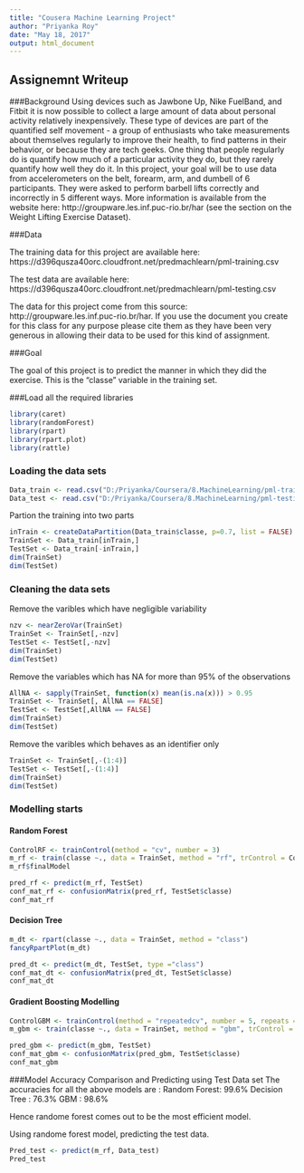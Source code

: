 ---
title: "Cousera Machine Learning Project"
author: "Priyanka Roy"
date: "May 18, 2017"
output: html_document
---
## Assignemnt Writeup
###Background
Using devices such as Jawbone Up, Nike FuelBand, and Fitbit it is now possible to collect a large amount of data about personal activity relatively inexpensively. These type of devices are part of the quantified self movement - a group of enthusiasts who take measurements about themselves regularly to improve their health, to find patterns in their behavior, or because they are tech geeks. One thing that people regularly do is quantify how much of a particular activity they do, but they rarely quantify how well they do it. In this project, your goal will be to use data from accelerometers on the belt, forearm, arm, and dumbell of 6 participants. They were asked to perform barbell lifts correctly and incorrectly in 5 different ways. More information is available from the website here: http://groupware.les.inf.puc-rio.br/har (see the section on the Weight Lifting Exercise Dataset).

###Data

The training data for this project are available here: https://d396qusza40orc.cloudfront.net/predmachlearn/pml-training.csv

The test data are available here: https://d396qusza40orc.cloudfront.net/predmachlearn/pml-testing.csv

The data for this project come from this source: http://groupware.les.inf.puc-rio.br/har. If you use the document you create for this class for any purpose please cite them as they have been very generous in allowing their data to be used for this kind of assignment.

###Goal

The goal of this project is to predict the manner in which they did the exercise. This is the "classe" variable in the training set. 

###Load all the required libraries
```{r}
library(caret)
library(randomForest)
library(rpart)
library(rpart.plot)
library(rattle)
```

### Loading the data sets
```{r}
Data_train <- read.csv("D:/Priyanka/Coursera/8.MachineLearning/pml-training.csv")
Data_test <- read.csv("D:/Priyanka/Coursera/8.MachineLearning/pml-testing.csv")
```

Partion the training into two parts 
```{r, , echo=TRUE, cache= TRUE}
inTrain <- createDataPartition(Data_train$classe, p=0.7, list = FALSE)
TrainSet <- Data_train[inTrain,]
TestSet <- Data_train[-inTrain,]
dim(TrainSet)
dim(TestSet)
```

### Cleaning the data sets

Remove the varibles which have negligible variability 
```{r}
nzv <- nearZeroVar(TrainSet)
TrainSet <- TrainSet[,-nzv]
TestSet <- TestSet[,-nzv]
dim(TrainSet)
dim(TestSet)
```

Remove the variables which has NA for more than 95% of the observations
```{r}
AllNA <- sapply(TrainSet, function(x) mean(is.na(x))) > 0.95
TrainSet <- TrainSet[, AllNA == FALSE]
TestSet <- TestSet[,AllNA == FALSE]
dim(TrainSet)
dim(TestSet)
```

Remove the varibles which behaves as an identifier only
```{r}
TrainSet <- TrainSet[,-(1:4)]
TestSet <- TestSet[,-(1:4)]
dim(TrainSet)
dim(TestSet)
```

### Modelling starts

#### Random Forest
```{r, echo=TRUE, cache= TRUE}
ControlRF <- trainControl(method = "cv", number = 3)
m_rf <- train(classe ~., data = TrainSet, method = "rf", trControl = ControlRF)
m_rf$finalModel

pred_rf <- predict(m_rf, TestSet)
conf_mat_rf <- confusionMatrix(pred_rf, TestSet$classe)
conf_mat_rf
```

#### Decision Tree
```{r, echo=TRUE, cache= TRUE}
m_dt <- rpart(classe ~., data = TrainSet, method = "class")
fancyRpartPlot(m_dt)

pred_dt <- predict(m_dt, TestSet, type ="class")
conf_mat_dt <- confusionMatrix(pred_dt, TestSet$classe)
conf_mat_dt
```

#### Gradient Boosting Modelling
```{r, echo=TRUE, cache= TRUE}
ControlGBM <- trainControl(method = "repeatedcv", number = 5, repeats = 2)
m_gbm <- train(classe ~., data = TrainSet, method = "gbm", trControl = ControlGBM)

pred_gbm <- predict(m_gbm, TestSet)
conf_mat_gbm <- confusionMatrix(pred_gbm, TestSet$classe)
conf_mat_gbm
```

###Model Accuracy Comparison and Predicting using Test Data set
The accuracies for all the above models are :
Random Forest: 99.6%
Decision Tree : 76.3%
GBM : 98.6%

Hence randome forest comes out to be the most efficient model.

Using randome forest model, predicting the test data.
```{r}
Pred_test <- predict(m_rf, Data_test)
Pred_test
```

